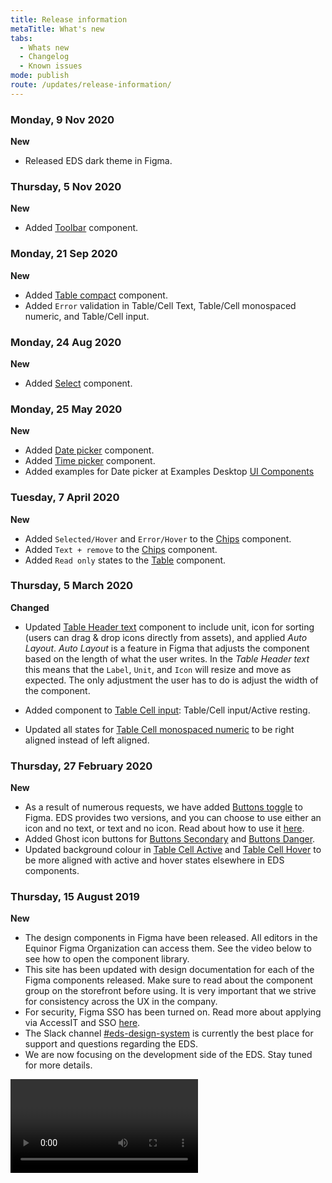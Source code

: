 ```yaml
---
title: Release information
metaTitle: What's new
tabs:
  - Whats new
  - Changelog
  - Known issues
mode: publish
route: /updates/release-information/
---
```


<!--- Template for new post, always post on top: 

### Day, XX Month 2020

**New**

* 

**Improvements**

* 

**Bug fixes**

* 

--->

### Monday, 9 Nov 2020

**New**

- Released EDS dark theme in Figma.

### Thursday, 5 Nov 2020

**New**

- Added [Toolbar](https://www.figma.com/file/0bGXR2sCwMVSDNyyzu5BXrO5/?node-id=17270%3A47102) component.

### Monday, 21 Sep 2020

**New**

- Added [Table compact](https://www.figma.com/file/0bGXR2sCwMVSDNyyzu5BXrO5/UI%E2%80%94User-Interface?node-id=16243%3A0) component.
- Added `Error` validation in Table/Cell Text, Table/Cell monospaced numeric, and Table/Cell input. 

### Monday, 24 Aug 2020

**New**

- Added [Select](https://www.figma.com/file/0bGXR2sCwMVSDNyyzu5BXrO5/UI%E2%80%94User-Interface?node-id=15463%3A1) component.

### Monday, 25 May 2020

**New**

- Added [Date picker](https://www.figma.com/file/0bGXR2sCwMVSDNyyzu5BXrO5/UI%E2%80%94User-Interface?node-id=13839%3A2560) component.
- Added [Time picker](https://www.figma.com/file/0bGXR2sCwMVSDNyyzu5BXrO5/UI%E2%80%94User-Interface?node-id=13870%3A28124) component.
- Added examples for Date picker at Examples Desktop [UI Components](https://www.figma.com/file/luNobpDIWTuQ9rhyovGLBI/Desktop?node-id=624%3A0)

### Tuesday, 7 April 2020

**New**

- Added `Selected/Hover` and `Error/Hover` to the [Chips](https://www.figma.com/file/0bGXR2sCwMVSDNyyzu5BXrO5/UI%E2%80%94User-Interface?node-id=1%3A6) component.
- Added `Text + remove` to the [Chips](https://www.figma.com/file/0bGXR2sCwMVSDNyyzu5BXrO5/UI%E2%80%94User-Interface?node-id=1%3A6) component.
- Added `Read only` states to the [Table](https://www.figma.com/file/0bGXR2sCwMVSDNyyzu5BXrO5/UI%E2%80%94User-Interface?node-id=1%3A25) component.

### Thursday, 5 March 2020

**Changed**

- Updated [Table Header text](https://www.figma.com/file/0bGXR2sCwMVSDNyyzu5BXrO5/UI%E2%80%94User-Interface?node-id=2450%3A1219) component to include unit, icon for sorting (users can drag & drop icons directly from assets), and applied _Auto Layout_. _Auto Layout_ is a feature in Figma that adjusts the component based on the length of what the user writes. In the _Table Header text_ this means that the `Label`, `Unit`, and `Icon` will resize and move as expected. The only adjustment the user has to do is adjust the width of the component.

- Added component to [Table Cell input](https://www.figma.com/file/0bGXR2sCwMVSDNyyzu5BXrO5/UI%E2%80%94User-Interface?node-id=2450%3A2487): Table/Cell input/Active resting.

- Updated all states for [Table Cell monospaced numeric](https://www.figma.com/file/0bGXR2sCwMVSDNyyzu5BXrO5/UI%E2%80%94User-Interface?node-id=2450%3A1603) to be right aligned instead of left aligned.

### Thursday, 27 February 2020

**New**

- As a result of numerous requests, we have added [Buttons toggle](https://www.figma.com/file/0bGXR2sCwMVSDNyyzu5BXrO5/UI%E2%80%94User-Interface?node-id=27%3A3) to Figma. EDS provides two versions, and you can choose to use either an icon and no text, or text and no icon. Read about how to use it [here](https://eds.equinor.com/components/buttons-toggle/).
- Added Ghost icon buttons for [Buttons Secondary](https://www.figma.com/file/0bGXR2sCwMVSDNyyzu5BXrO5/UI%E2%80%94User-Interface?node-id=142%3A0) and [Buttons Danger](https://www.figma.com/file/0bGXR2sCwMVSDNyyzu5BXrO5/UI%E2%80%94User-Interface?node-id=142%3A3883).
- Updated background colour in [Table Cell Active](https://www.figma.com/file/0bGXR2sCwMVSDNyyzu5BXrO5/UI%E2%80%94User-Interface?node-id=2450%3A1505) and [Table Cell Hover](https://www.figma.com/file/0bGXR2sCwMVSDNyyzu5BXrO5/UI%E2%80%94User-Interface?node-id=2450%3A1505) to be more aligned with active and hover states elsewhere in EDS components.

<FigmaImage url="https://www.figma.com/file/luNobpDIWTuQ9rhyovGLBI/Desktop?node-id=763%3A1" />

### Thursday, 15 August 2019

**New**

- The design components in Figma have been released. All editors in the Equinor Figma Organization can access them. See the video below to see how to open the component library.
- This site has been updated with design documentation for each of the Figma components released. Make sure to read about the component group on the storefront before using. It is very important that we strive for consistency across the UX in the company.
- For security, Figma SSO has been turned on. Read more about applying via AccessIT and SSO [here](https://eds.equinor.com/getting-started/designers/starting-with-figma).
- The Slack channel [#eds-design-system](https://equinor.slack.com/messages/CJT20H1B9) is currently the best place for support and questions regarding the EDS.
- We are now focusing on the development side of the EDS. Stay tuned for more details.

<Video
  controls
  autoPlay
  loop
  type="video/mp4"
  url="https://i.imgur.com/CxnA70W.mp4"
/>
